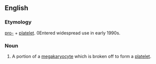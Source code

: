 
==English==
===Etymology===

[[pro-]] + [[platelet]].  0Entered widespread use in early 1990s.

===Noun===
{{en-noun}}

# A portion of a [[megakaryocyte]] which is broken off to form a [[platelet]].